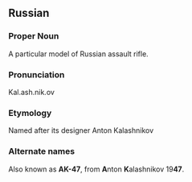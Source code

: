 ==Russian==
===Proper Noun===
A particular model of Russian assault rifle.

===Pronunciation===
Kal.ash.nik.ov

===Etymology===
Named after its designer Anton Kalashnikov


===Alternate names===
Also known as '''AK-47''', from '''A'''nton '''K'''alashnikov 19'''47'''.